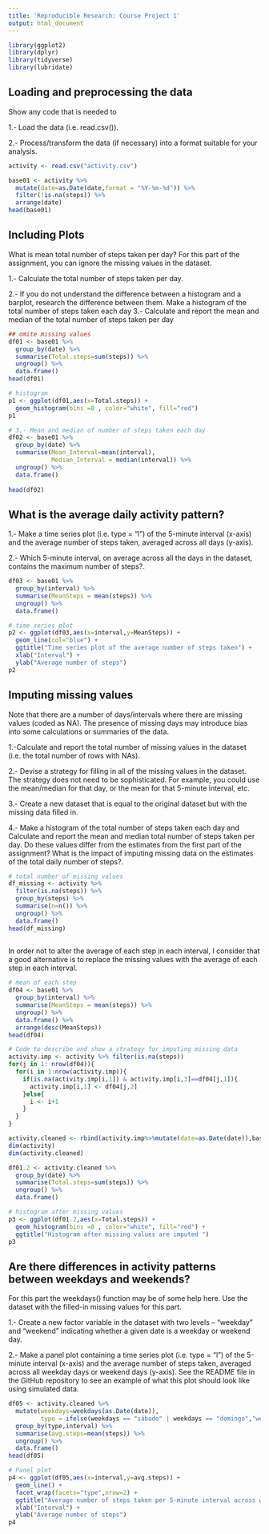 ```yaml
---
title: 'Reproducible Research: Course Project 1'
output: html_document
---
```


```r
library(ggplot2)
library(dplyr)
library(tidyverse)
library(lubridate)
```

## Loading and preprocessing the data

Show any code that is needed to

1.- Load the data (i.e. read.csv()).

2.- Process/transform the data (if necessary) into a format suitable for your analysis.

```r
activity <- read.csv("activity.csv")

base01 <- activity %>%
  mutate(date=as.Date(date,format = "%Y-%m-%d")) %>%
  filter(!is.na(steps)) %>%
  arrange(date)
head(base01)
```

## Including Plots

What is mean total number of steps taken per day?
For this part of the assignment, you can ignore the missing values in the dataset.

1.- Calculate the total number of steps taken per day.

2.- If you do not understand the difference between a histogram and a barplot, research the difference between them. Make a histogram of the total number of steps taken each day
3.- Calculate and report the mean and median of the total number of steps taken per day

```r
## omite missing values 
df01 <- base01 %>%
  group_by(date) %>%
  summarise(Total.steps=sum(steps)) %>%
  ungroup() %>%
  data.frame()
head(df01)

```

```r
# histogram
p1 <- ggplot(df01,aes(x=Total.steps)) +
  geom_histogram(bins =8 , color="white", fill="red")
p1

```

```r
# 3.- Mean and median of number of steps taken each day
df02 <- base01 %>% 
  group_by(date) %>%
  summarise(Mean_Interval=mean(interval),
            Median_Interval = median(interval)) %>%
  ungroup() %>%
  data.frame()
  
head(df02)
```

## What is the average daily activity pattern?

1.- Make a time series plot (i.e. type = "l") of the 5-minute interval (x-axis) and the average number of steps taken, averaged across all days (y-axis).

2.- Which 5-minute interval, on average across all the days in the dataset, contains the maximum number of steps?.

```r
df03 <- base01 %>%
  group_by(interval) %>%
  summarise(MeanSteps = mean(steps)) %>%
  ungroup() %>%
  data.frame()

# time series plot
p2 <- ggplot(df03,aes(x=interval,y=MeanSteps)) +
  geom_line(col="blue") +
  ggtitle("Time series plot of the average number of steps taken") +
  xlab("Interval") +
  ylab("Average number of steps")
p2
```

## Imputing missing values

Note that there are a number of days/intervals where there are missing values (coded as NA). The presence of missing days may introduce bias into some calculations or summaries of the data.

1.-Calculate and report the total number of missing values in the dataset (i.e. the total number of rows with NAs).

2.- Devise a strategy for filling in all of the missing values in the dataset. The strategy does not need to be sophisticated. For example, you could use the mean/median for that day, or the mean for that 5-minute interval, etc.

3.- Create a new dataset that is equal to the original dataset but with the missing data filled in.

4.- Make a histogram of the total number of steps taken each day and Calculate and report the mean and median total number of steps taken per day. Do these values differ from the estimates from the first part of the assignment? What is the impact of imputing missing data on the estimates of the total daily number of steps?.

```r

# total number of missing values
df_missing <- activity %>%
  filter(is.na(steps)) %>%
  group_by(steps) %>%
  summarise(n=n()) %>%
  ungroup() %>%
  data.frame()
head(df_missing)
    
```
In order not to alter the average of each step in each interval, I consider that a good alternative is to replace the missing values with the average of each step in each interval.

```r
# mean of each step
df04 <- base01 %>%
  group_by(interval) %>%
  summarise(MeanSteps = mean(steps)) %>%
  ungroup() %>%
  data.frame() %>%
  arrange(desc(MeanSteps)) 
head(df04)
```

```r
# Code to describe and show a strategy for imputing missing data
activity.imp <- activity %>% filter(is.na(steps))
for(j in 1: nrow(df04)){
  for(i in 1:nrow(activity.imp)){
    if(is.na(activity.imp[i,1]) & activity.imp[i,3]==df04[j,1]){
      activity.imp[i,1] <- df04[j,2]
    }else{
      i <- i+1
    }
  }
}

activity.cleaned <- rbind(activity.imp%>%mutate(date=as.Date(date)),base01)
dim(activity)
dim(activity.cleaned)
```

```r
df01.2 <- activity.cleaned %>%
  group_by(date) %>%
  summarise(Total.steps=sum(steps)) %>%
  ungroup() %>%
  data.frame()

# histogram after missing values
p3 <- ggplot(df01.2,aes(x=Total.steps)) +
  geom_histogram(bins =8 , color="white", fill="red") +
  ggtitle("Histogram after missing values are imputed ")
p3
```

## Are there differences in activity patterns between weekdays and weekends?
For this part the weekdays() function may be of some help here. Use the dataset with the filled-in missing values for this part.

1.- Create a new factor variable in the dataset with two levels – “weekday” and “weekend” indicating whether a given date is a weekday or weekend day.

2.- Make a panel plot containing a time series plot (i.e. type = "l") of the 5-minute interval (x-axis) and the average number of steps taken, averaged across all weekday days or weekend days (y-axis). See the README file in the GitHub repository to see an example of what this plot should look like using simulated data.

```r
df05 <- activity.cleaned %>%
  mutate(weekdays=weekdays(as.Date(date)),
         type = ifelse(weekdays == "sábado" | weekdays == "domingo","weekend","weekday"))%>%
  group_by(type,interval) %>%
  summarise(avg.steps=mean(steps)) %>%
  ungroup() %>%
  data.frame()
head(df05)
```

```r
# Panel plot
p4 <- ggplot(df05,aes(x=interval,y=avg.steps)) +
  geom_line() +
  facet_wrap(facets="type",nrow=2) +
  ggtitle("Average number of steps taken per 5-minute interval across weekdays and weekends") +
  xlab("Interval") +
  ylab("Average number of steps")
p4
```
